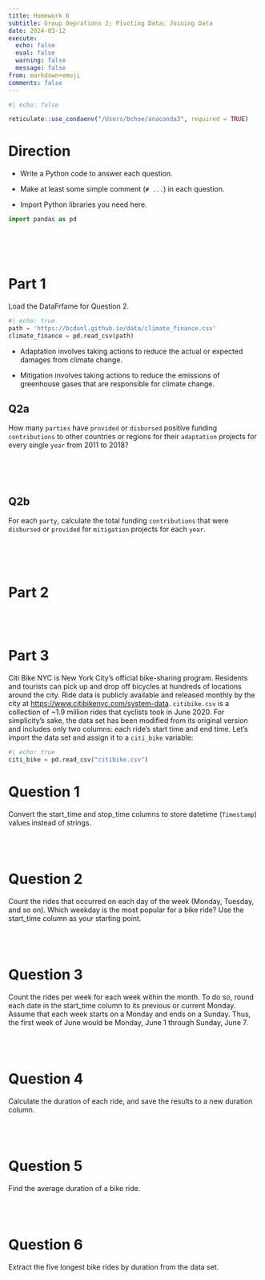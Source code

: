 ```yaml
---
title: Homework 6
subtitle: Group Oeprations 2; Pivoting Data; Joining Data
date: 2024-03-12
execute: 
  echo: false
  eval: false
  warning: false
  message: false
from: markdown+emoji
comments: false
---
```


```r
#| echo: false

reticulate::use_condaenv("/Users/bchoe/anaconda3", required = TRUE)
```

# Direction

-   Write a Python code to answer each question.

-   Make at least some simple comment (`# ...`) in each question.

-   Import Python libraries you need here.

```python
import pandas as pd
```

<br><br><br>


# Part 1

Load the DataFrfame for Question 2.

```python
#| echo: true
path = 'https://bcdanl.github.io/data/climate_finance.csv'
climate_finance = pd.read_csv(path)
```

-   Adaptation involves taking actions to reduce the actual or expected damages from climate change.

-   Mitigation involves taking actions to reduce the emissions of greenhouse gases that are responsible for climate change.

## Q2a

How many `parties` have `provided` or `disbursed` positive funding `contributions` to other countries or regions for their `adaptation` projects for every single `year` from 2011 to 2018?

```python

```

<br><br>

## Q2b

For each `party`, calculate the total funding `contributions` that were `disbursed` or `provided` for `mitigation` projects for each `year`.

```python

```

<br><br>

# Part 2

<br><br>

# Part 3

Citi Bike NYC is New York City’s official bike-sharing program. Residents and tourists can pick up and drop off bicycles at hundreds of locations around the city. Ride data is publicly available and released monthly by the city at [https://www.citibikenyc.com/system-data](https://www.citibikenyc.com/system-data). `citibike.csv` is a collection of ~1.9 million rides that cyclists took in June 2020. For simplicity’s sake, the data set has been modified from its original version and includes only two columns: each ride’s start time and end time. Let’s import the data set and assign it to a `citi_bike` variable:

```python
#| echo: true
citi_bike = pd.read_csv("citibike.csv")
```


# Question 1
Convert the start_time and stop_time columns to store datetime (`Timestamp`) values instead of strings.

<br><br>

# Question 2
Count the rides that occurred on each day of the week (Monday, Tuesday, and so on). Which weekday is the most popular for a bike ride? Use the start_time column as your starting point.

<br><br>

# Question 3
Count the rides per week for each week within the month. To do so, round each date in the start_time column to its previous or current Monday. Assume that each week starts on a Monday and ends on a Sunday. Thus, the first week of June would be Monday, June 1 through Sunday, June 7.

<br><br>

# Question 4
Calculate the duration of each ride, and save the results to a new duration column.

<br><br>

# Question 5
Find the average duration of a bike ride.

<br><br>

# Question 6
Extract the five longest bike rides by duration from the data set.




